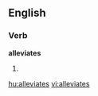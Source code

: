 ==English==

===Verb===
'''alleviates'''

# {{third-person singular of|[[alleviate]]}}

[[hu:alleviates]]
[[vi:alleviates]]